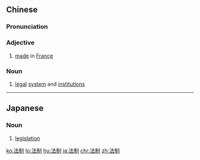 ==Chinese==
{{zh-forms}}

===Pronunciation===
{{zh-pron
|m=fǎzhì
|c=faat3 zai3
|mn=hoat-chè
|cat=a,n
}}

===Adjective===
{{zh-adj}}

# [[made]] in [[France]]

===Noun===
{{zh-noun}}

# [[legal]] [[system]] and [[institution]]s

----

==Japanese==
{{ja-kanjitab|ほう|せい|yomi=on}}

===Noun===
{{ja-noun|ほうせい}}

# [[legislation]]

[[ko:法制]]
[[lo:法制]]
[[hu:法制]]
[[ja:法制]]
[[chr:法制]]
[[zh:法制]]